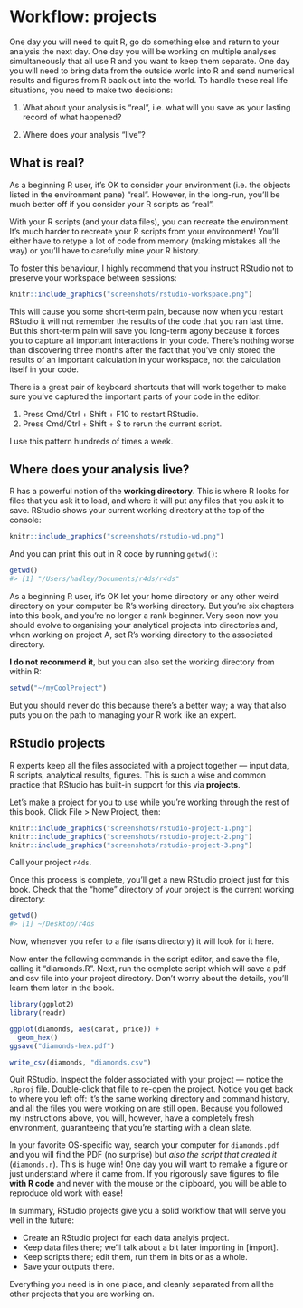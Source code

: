 # Workflow: projects

One day you will need to quit R, go do something else and return to your analysis the next day. One day you will be working on multiple analyses simultaneously that all use R and you want to keep them separate. One day you will need to bring data from the outside world into R and send numerical results and figures from R back out into the world. To handle these real life situations, you need to make two decisions:

1.  What about your analysis is "real", i.e. what will you save as your 
    lasting record of what happened?

1.  Where does your analysis "live"?

## What is real?

As a beginning R user, it's OK to consider your environment (i.e. the objects listed in the environment pane) "real". However, in the long-run, you'll be much better off if you consider your R scripts as "real". 

With your R scripts (and your data files), you can recreate the environment. It's much harder to recreate your R scripts from your environment! You'll either have to retype a lot of code from memory (making mistakes all the way) or you'll have to carefully mine your R history.

To foster this behaviour, I highly recommend that you instruct RStudio not to preserve your workspace between sessions:

```r
knitr::include_graphics("screenshots/rstudio-workspace.png")
```

This will cause you some short-term pain, because now when you restart RStudio it will not remember the results of the code that you ran last time. But this short-term pain will save you long-term agony because it forces you to capture all important interactions in your code. There's nothing worse than discovering three months after the fact that you've only stored the results of an important calculation in your workspace, not the calculation itself in your code. 

There is a great pair of keyboard shortcuts that will work together to make sure you've captured the important parts of your code in the editor:

1. Press Cmd/Ctrl + Shift + F10 to restart RStudio.
2. Press Cmd/Ctrl + Shift + S to rerun the current script.

I use this pattern hundreds of times a week.

## Where does your analysis live?

R has a powerful notion of the __working directory__. This is where R looks for files that you ask it to load, and where it will put any files that you ask it to save. RStudio shows your current working directory at the top of the console:

```r
knitr::include_graphics("screenshots/rstudio-wd.png")
```

And you can print this out in R code by running `getwd()`:

```r
getwd()
#> [1] "/Users/hadley/Documents/r4ds/r4ds"
```

As a beginning R user, it's OK let your home directory or any other weird directory on your computer be R's working directory. But you're six chapters into this book, and you're no longer a rank beginner. Very soon now you should evolve to   organising your analytical projects into directories and, when working on project A, set R's working directory to the associated directory.

__I do not recommend it__, but you can also set the working directory from within R:

```r
setwd("~/myCoolProject")
```

But you should never do this because there's a better way; a way that also puts you on the path to managing your R work like an expert.

## RStudio projects

R experts keep all the files associated with a project together --- input data, R scripts, analytical results, figures. This is such a wise and common practice that RStudio has built-in support for this via __projects__.

Let's make a project for you to use while you're working through the rest of this book. Click File > New Project, then:

```r
knitr::include_graphics("screenshots/rstudio-project-1.png")
knitr::include_graphics("screenshots/rstudio-project-2.png")
knitr::include_graphics("screenshots/rstudio-project-3.png")
```

Call your project `r4ds`.

Once this process is complete, you'll get a new RStudio project just for this book. Check that the "home" directory of your project is the current working directory:

```r
getwd()
#> [1] ~/Desktop/r4ds
```

Now, whenever you refer to a file (sans directory) it will look for it here. 

Now enter the following commands in the script editor, and save the file, calling it "diamonds.R". Next, run the complete script which will save a pdf and csv file into your project directory. Don't worry about the details, you'll learn them later in the book.

```r
library(ggplot2)
library(readr)

ggplot(diamonds, aes(carat, price)) + 
  geom_hex()
ggsave("diamonds-hex.pdf")

write_csv(diamonds, "diamonds.csv")
```

Quit RStudio. Inspect the folder associated with your project --- notice the `.Rproj` file. Double-click that file to re-open the project. Notice you get back to where you left off: it's the same working directory and command history, and all the files you were working on are still open. Because you followed my instructions above, you will, however, have a completely fresh environment, guaranteeing that you're starting with a clean slate.

In your favorite OS-specific way, search your computer for `diamonds.pdf` and you will find the PDF (no surprise) but _also the script that created it_ (`diamonds.r`). This is huge win! One day you will want to remake a figure or just understand where it came from. If you rigorously save figures to file __with R code__ and never with the mouse or the clipboard, you will be able to reproduce old work with ease!

In summary, RStudio projects give you a solid workflow that will serve you well in the future:

* Create an RStudio project for each data analyis project.
* Keep data files  there; we'll talk about a bit later importing in [import].
* Keep scripts there; edit them, run them in bits or as a whole.
* Save your outputs there.

Everything you need is in one place, and cleanly separated from all the other projects that you are working on.
